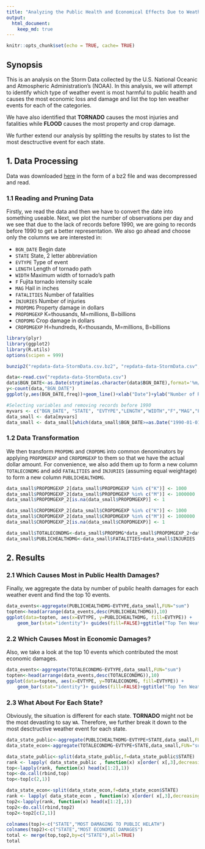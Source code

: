 ```yaml
---
title: "Analyzing the Public Health and Economical Effects Due to Weather Events"
output: 
  html_document:
    keep_md: true
---
```


```r
knitr::opts_chunk$set(echo = TRUE, cache= TRUE)
```

## Synopsis

This is an analysis on the Storm Data collected by the U.S. National Oceanic and Atmospheric Administration's (NOAA). In this analysis, we will attempt to identify which type of weather event is most harmful to public health and causes the most economic loss and damage and list the top ten weather events for each of the categories.

We have also identified that **TORNADO** causes the most injuries and fatalities while **FLOOD** causes the most property and crop damage.

We further extend our analysis by splitting the results by states to list the most desctructive event for each state.

## 1. Data Processing
Data was downloaded [here](https://d396qusza40orc.cloudfront.net/repdata%2Fdata%2FStormData.csv.bz2) in the form of a bz2 file and was decompressed and read.

### 1.1 Reading and Pruning Data

Firstly, we read the data and then we have to convert the date into something useable. Next, we plot the number of observations per day and we see that due to the lack of records before 1990, we are going to records before 1990 to get a better representation. We also go ahead and choose only the columns we are interested in:

* `BGN_DATE` Begin date
* `STATE` State, 2 letter abbreviation
* `EVTYPE` Type of event
* `LENGTH` Length of tornado path
* `WIDTH` Maximum width of tornado's path
* `F` Fujita tornado intensity scale
* `MAG` Hail in inches
* `FATALITIES` Number of fatalities
* `INJURIES` Number of injuries
* `PROPDMG` Property damage in dollars
* `PROPDMGEXP` K=thousands, M=millions, B=billions
* `CROPDMG` Crop damage in dollars
* `CROPDMGEXP` H=hundreds, K=thousands, M=millions, B=billions

```r
library(plyr)
library(ggplot2)
library(R.utils)
options(scipen = 999)

bunzip2("repdata-data-StormData.csv.bz2", "repdata-data-StormData.csv", remove = FALSE, skip = TRUE)

data<-read.csv("repdata-data-StormData.csv")
data$BGN_DATE<-as.Date(strptime(as.character(data$BGN_DATE),format='%m/%d/%Y %H:%M:%S'))
y<-count(data,"BGN_DATE")
ggplot(y,aes(BGN_DATE,freq))+geom_line()+xlab("Date")+ylab("Number of Records")+ggtitle("Number of Records Each Day")

#Selecting variables and removing records before 1990
myvars <- c("BGN_DATE", "STATE", "EVTYPE","LENGTH","WIDTH","F","MAG","FATALITIES","INJURIES","PROPDMG","PROPDMGEXP","CROPDMG","CROPDMGEXP")
data_small <- data[myvars]
data_small <- data_small[which(data_small$BGN_DATE>=as.Date("1990-01-01")),]
```


### 1.2 Data Transformation

We then transform `PROPDMG` and `CROPDMG` into common denominators by applying `PROPDMGEXP` and `CROPDMGEXP` to them so that we have the actual dollar amount. For convenience, we also add them up to form a new column `TOTALECONDMG` and add `FATALITIES` and `INJURIES` (assuming equal weightage) to form a new column `PUBLICHEALTHDMG`. 

```r
data_small$PROPDMGEXP_2[data_small$PROPDMGEXP %in% c("K")] <- 1000
data_small$PROPDMGEXP_2[data_small$PROPDMGEXP %in% c("M")] <- 1000000
data_small$PROPDMGEXP_2[is.na(data_small$PROPDMGEXP)] <- 1

data_small$CROPDMGEXP_2[data_small$CROPDMGEXP %in% c("K")] <- 1000
data_small$CROPDMGEXP_2[data_small$CROPDMGEXP %in% c("M")] <- 1000000
data_small$CROPDMGEXP_2[is.na(data_small$CROPDMGEXP)] <- 1

data_small$TOTALECONDMG<-data_small$PROPDMG*data_small$PROPDMGEXP_2+data_small$CROPDMG*data_small$CROPDMGEXP_2
data_small$PUBLICHEALTHDMG<-data_small$FATALITIES+data_small$INJURIES
```

## 2. Results
### 2.1 Which Causes Most in Public Health Damages?

Finally, we aggregate the data by number of public health damages for each weather event and find the top 10 events.

```r
data_events<-aggregate(PUBLICHEALTHDMG~EVTYPE,data_small,FUN="sum")
topten<-head(arrange(data_events,desc(PUBLICHEALTHDMG)),10)
ggplot(data=topten, aes(x=EVTYPE, y=PUBLICHEALTHDMG, fill=EVTYPE)) +
    geom_bar(stat="identity")+ guides(fill=FALSE)+ggtitle("Top Ten Weather Events by Publich Health Damages") +xlab("Weather Events")+ylab("Number of Instances in Publich Health Damages")
```

### 2.2 Which Causes Most in Economic Damages?

Also, we take a look at the top 10 events which contributed the most economic damages.

```r
data_events<-aggregate(TOTALECONDMG~EVTYPE,data_small,FUN="sum")
topten<-head(arrange(data_events,desc(TOTALECONDMG)),10)
ggplot(data=topten, aes(x=EVTYPE, y=TOTALECONDMG, fill=EVTYPE)) +
    geom_bar(stat="identity")+ guides(fill=FALSE)+ggtitle("Top Ten Weather Events by Economic Damages") +xlab("Weather Events")+ylab("$ Amount in Economic Damages")
```

### 2.3 What About For Each State?
Obviously, the situation is different for each state. **TORNADO** might not be the most devasting to say `WA`. Therefore, we further break it down to the most desctructive weather event for each state. 
```r
data_state_public<-aggregate(PUBLICHEALTHDMG~EVTYPE+STATE,data_small,FUN="sum")
data_state_econ<-aggregate(TOTALECONDMG~EVTYPE+STATE,data_small,FUN="sum")

data_state_public<-split(data_state_public,f=data_state_public$STATE)
rank <- lapply( data_state_public , function(x) x[order( x[,3],decreasing=T ),] )
top<-lapply(rank, function(x) head(x[1:2],1))
top<-do.call(rbind,top)
top<-top[c(2,1)]

data_state_econ<-split(data_state_econ,f=data_state_econ$STATE)
rank <- lapply( data_state_econ , function(x) x[order( x[,3],decreasing=T ),] )
top2<-lapply(rank, function(x) head(x[1:2],1))
top2<-do.call(rbind,top2)
top2<-top2[c(2,1)]

colnames(top)<-c("STATE","MOST DAMAGING TO PUBLIC HELATH")
colnames(top2)<-c("STATE","MOST ECONOMIC DAMAGES")
total <- merge(top,top2,by=c("STATE"),all=TRUE)
total
```